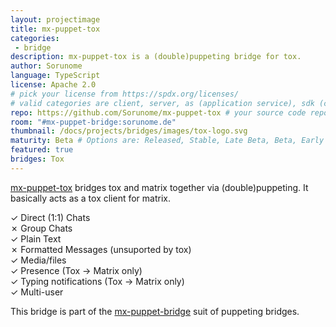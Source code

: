 ```yaml
---
layout: projectimage
title: mx-puppet-tox
categories:
 - bridge
description: mx-puppet-tox is a (double)puppeting bridge for tox.
author: Sorunome
language: TypeScript
license: Apache 2.0
# pick your license from https://spdx.org/licenses/
# valid categories are client, server, as (application service), sdk (client sdk), bot, and other
repo: https://github.com/Sorunome/mx-puppet-tox # your source code repository
room: "#mx-puppet-bridge:sorunome.de"
thumbnail: /docs/projects/bridges/images/tox-logo.svg
maturity: Beta # Options are: Released, Stable, Late Beta, Beta, Early Beta, Late Alpha, Alpha, Early Alpha, or Not actively maintained
featured: true
bridges: Tox
---
```


[mx-puppet-tox](https://github.com/Sorunome/mx-puppet-tox) bridges tox and matrix together via (double)puppeting. It basically acts as a tox client for matrix.

&#10003; Direct (1:1) Chats  
&#10007; Group Chats  
&#10003; Plain Text  
&#10007; Formatted Messages (unsuported by tox)  
&#10003; Media/files  
&#10003; Presence (Tox &#8594; Matrix only)  
&#10003; Typing notifications (Tox &#8594; Matrix only)  
&#10003; Multi-user  

This bridge is part of the [mx-puppet-bridge](https://github.com/Sorunome/mx-puppet-bridge) suit of puppeting bridges.
